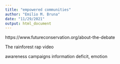 ```yaml
---
title: "empowered communities"
author: "Emilio M. Bruna"
date: "11/29/2021"
output: html_document
---
```

https://www.futureconservation.org/about-the-debate

The rainforest rap video

awareness campaigns information deficit, emotion